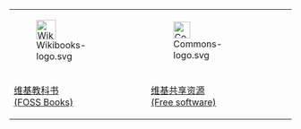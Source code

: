 {| align="center" style="font-size:small; text-align:left;" width="100%"
|- align="center"
|[[File:Wikibooks-logo.svg|35px]]
|[[File:Commons-logo.svg|30px]]
|
|- align="center"
|[[Wikibooks:Category:FOSS_Books|维基教科书<br/>(FOSS Books)]]
|[[Commons:Category:Free_software|维基共享资源<br/>(Free software)]]
|
|}